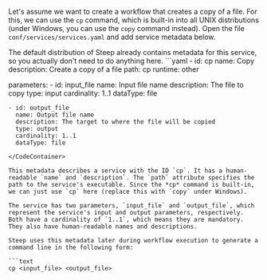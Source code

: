 
Let's assume we want to create a workflow that creates a copy of a file. For this, we can use the `cp` command, which is built-in into all UNIX distributions (under Windows, you can use the `copy` command instead). Open the file `conf/services/services.yaml` and add service metadata below.

<Admonition>
The default distribution of Steep already contains metadata for this service, so you actually don't need to do anything here.
</Admonition>

<CodeContainer title="conf/services/services.yaml">
```yaml
- id: cp
  name: Copy
  description: Create a copy of a file
  path: cp
  runtime: other

  parameters:
    - id: input_file
      name: Input file name
      description: The file to copy
      type: input
      cardinality: 1..1
      dataType: file

    - id: output_file
      name: Output file name
      description: The target to where the file will be copied
      type: output
      cardinality: 1..1
      dataType: file
```
</CodeContainer>

This metadata describes a service with the ID `cp`. It has a human-readable `name` and `description`. The `path` attribute specifies the path to the service's executable. Since the *cp* command is built-in, we can just use `cp` here (replace this with `copy` under Windows).

The service has two parameters, `input_file` and `output_file`, which represent the service's input and output parameters, respectively. Both have a cardinality of `1..1`, which means they are mandatory. They also have human-readable names and descriptions.

Steep uses this metadata later during workflow execution to generate a command line in the following form:

```text
cp <input_file> <output_file>
```
